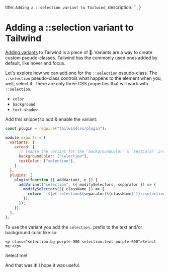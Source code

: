 

  title: `Adding a ::selection variant to Tailwind`,
  description: ``,
}


# Adding a ::selection variant to Tailwind

[Adding variants](https://tailwindcss.com/docs/pseudo-class-variants#creating-custom-variants) to Tailwind is a piece of 🍰. Variants are a way to create custom pseudo-classes. Tailwind has the commonly used ones added by default, like hover and focus.

Let's explore how we can add one for the `::selection` pseudo-class. The `::selection` pseudo-class controls what happens to the element when you, well, select it. There are only three CSS properties that will work with `::selection`.
- `color`
- `background`
- `text-shadow`

Add this snippet to add & enable the variant:

```js:tailwind.config.js
const plugin = require("tailwindcss/plugin");

module.exports = {
  variants: {
    extend: {
      // Enable the variant for the `backgroundColor` & `textColor` properties
      backgroundColor: ["selection"],
      textColor: ["selection"],
    }
  },
  plugins: [
    plugin(function ({ addVariant, e }) {
      addVariant("selection", ({ modifySelectors, separator }) => {
        modifySelectors(({ className }) => {
          return `.${e(`selection${separator}${className}`)}::selection`;
        });
      });
    }),
  ],
};

```
To use the variant you add the `selection:` prefix to the text and/or background color like so:
```html:template
<p class="selection:bg-purple-900 selection:text-purple-600">Select me!</p>
```
<p className="selection:bg-purple-900 selection:text-purple-600">Select me!</p>

And that was it! I hope it was useful.
